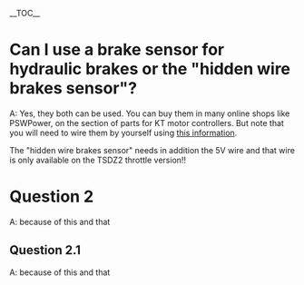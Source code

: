__TOC__

= Can I use a brake sensor for hydraulic brakes or the "hidden wire brakes sensor"? =
A: Yes, they both can be used. You can buy them in many online shops like PSWPower, on the section of parts for KT motor controllers. But note that you will need to wire them by yourself using [https://opensourceebikefirmware.bitbucket.io/kunteng_lcd3/LCD3_on_TSDZ2--Wire_KT-LCD_to_TSDZ2.html this information].

The "hidden wire brakes sensor" needs in addition the 5V wire and that wire is only available on the TSDZ2 throttle version!!

= Question 2 =
A: because of this and that

== Question 2.1 ==
A: because of this and that